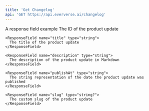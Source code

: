 ```yaml
---
title: 'Get Changelog'
api: 'GET https://api.eververse.ai/changelog'
---
```


<ResponseField name="data" type="object[]">
  A response field example
  <Expandable title="properties">
    <ResponseField name="id" type="string">
      The ID of the product update
    </ResponseField>

    <ResponseField name="title" type="string">
      The title of the product update
    </ResponseField>

    <ResponseField name="description" type="string">
      The description of the product update in Markdown
    </ResponseField>

    <ResponseField name="publishAt" type="string">
      The string representation of the date the product update was published
    </ResponseField>

    <ResponseField name="slug" type="string?">
      The custom slug of the product update
    </ResponseField>
  </Expandable>
</ResponseField>
